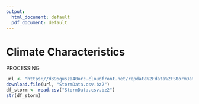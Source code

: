 ```yaml
---
output:
  html_document: default
  pdf_document: default
---
```


# Climate Characteristics

PROCESSING

```r
url <- "https://d396qusza40orc.cloudfront.net/repdata%2Fdata%2FStormData.csv.bz2"
download.file(url, "StormData.csv.bz2")
df_storm <- read.csv("StormData.csv.bz2")
str(df_storm)
```

